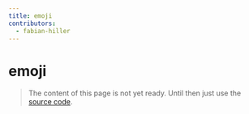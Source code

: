 ```yaml
---
title: emoji
contributors:
  - fabian-hiller
---
```


# emoji

> The content of this page is not yet ready. Until then just use the [source code](https://github.com/fabian-hiller/valibot/blob/main/library/src/validations/emoji/emoji.ts).
